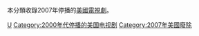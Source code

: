 本分類收錄2007年停播的[[美國|美國]][[電視劇|電視劇]]。

{{year by category
|m=2
|c=0
|d=0
|y=7
|cat=停播的美國電視剧
|sortkey=美國電視
|parent=各年停播的美國電視劇
|subcat=2007年美國電視
}}

[[Category:2007年停播的電視劇|U]]
[[Category:2000年代停播的美国电视剧|Category:2000年代停播的美国电视剧]]
[[Category:2007年美國廢除|Category:2007年美國廢除]]